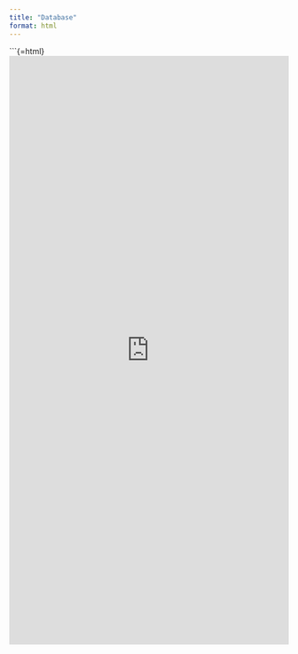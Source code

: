 ```yaml
---
title: "Database"
format: html
---
```


```{=html}
<iframe class="airtable-embed" src="https://airtable.com/embed/appOU03dlKuBdbmty/shrRy4E1WLyfpBfIn?viewControls=on" frameborder="0" onmousewheel="" width="100%" height="1060" style="background: transparent; border: 0px solid #ccc;"></iframe>
